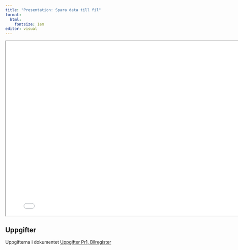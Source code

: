 ```yaml
---
title: "Presentation: Spara data till fil"
format:
  html:
    fontsize: 1em
editor: visual
---
```


:::{.double-v-space}
:::
<iframe src="./spara-data-pa-fil.html" width="800" height="550"></iframe>

## Uppgifter

Uppgifterna i dokumentet [Uppgifter Pr1, Bilregister](../../uppgifter/bilregister/index.qmd)
